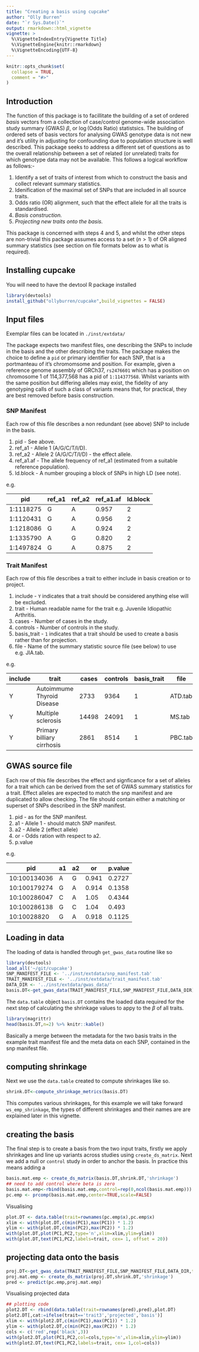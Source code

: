 ```yaml
---
title: "Creating a basis using cupcake"
author: "Olly Burren"
date: "`r Sys.Date()`"
output: rmarkdown::html_vignette
vignette: >
  %\VignetteIndexEntry{Vignette Title}
  %\VignetteEngine{knitr::rmarkdown}
  %\VignetteEncoding{UTF-8}
---
```


```r
knitr::opts_chunk$set(
  collapse = TRUE,
  comment = "#>"
)
```

## Introduction

The function of this package is to facillitate the building of a set of ordered *basis* vectors from a collection of case/control genome-wide association study summary (GWAS) $\beta$, or $\log(\text{Odds Ratio})$ statistsics. The building of ordered sets of basis vectors for analysing GWAS genotype data is not new and it's utility in adjusting for confounding due to population structure is well described. This package seeks to address a different set of questions as to the overall relationship between a set of related (or unrelated) traits for which genotype data may not be available. This follows a logical workflow as follows:-

1. Identify a set of traits of interest from which to construct the basis and collect relevant summary statistics.
2. Idenification of the maximal set of SNPs that are included in all source traits.
3. Odds ratio (OR) alignment, such that the effect allele for all the traits is standardised.
4. *Basis construction.*
5. *Projecting new traits onto the basis.*

This package is concerned with steps 4 and 5, and whilst the other steps are non-trivial this package assumes access to a set ($n\gt1$) of  OR aligned summary statistics (see section on file formats below as to what is required).

## Installing cupcake

You will need to have the devtool R package installed
```r
library(devtools)
install_github("ollyburren/cupcake",build_vignettes = FALSE)
```


## Input files

Exemplar files can be located in `./inst/extdata/`

The package expects two manifest files, one describing the SNPs to include in the basis and the other describing the traits. The package makes the choice to define a `pid` or primary identifier for each SNP, that is a portmanteau of it's chromomsome and position. For example, given a reference genome assembly of GRCh37, `rs2476601` which has a position on  chromosome 1 of 114,377,568 has a pid of `1:114377568`. Whilst variants with the same position but differing alleles may exist, the fidelity of any genotyping calls of such a class of variants means that, for practical, they are best removed before basis construction.

### SNP Manifest

Each row of this file describes a non redundant (see above) SNP to include in the basis.

1. pid - See above.
2. ref_a1 - Allele 1 (A/G/C/T/I/D).
3. ref_a2 - Allele 2 (A/G/C/T/I/D) - the effect allele.
4. ref_a1.af - The allele frequency of ref_a1 (estimated from a suitable reference population).
5. ld.block - A number grouping a block of SNPs in high LD (see note).

e.g.

| pid       | ref_a1 | ref_a2 | ref_a1.af         | ld.block |
|-----------|--------|--------|-------------------|----------|
| 1:1118275 | G      | A      | 0.957  | 2        |
| 1:1120431 | G      | A      | 0.956 | 2        |
| 1:1218086 | G      | A      | 0.924 | 2        |
| 1:1335790 | A      | G      | 0.820 | 2        |
| 1:1497824 | G      | A      | 0.875 | 2        |


### Trait Manifest

Each row of this file describes a trait to either include in basis creation or to project.

1. include - `Y` indicates that a trait should be considered anything else will be excluded.
2. trait - Human readable name for the trait e.g. Juvenile Idiopathic Arthritis.
3. cases - Number of cases in the study.
4. controls - Number of controls in the study.
5. basis_trait - `1` indicates that a trait should be used to create a basis rather than for projection.
6. file - Name of the summary statistic source file (see below) to use e.g. JIA.tab.

e.g.

| include | trait                      | cases | controls | basis_trait | file    |
|---------|----------------------------|-------|----------|-------------|---------|
| Y       | Autoimmume Thyroid Disease | 2733  | 9364     | 1           | ATD.tab |
| Y       | Multiple sclerosis         | 14498 | 24091    | 1           | MS.tab  |
| Y       | Primary billiary cirrhosis | 2861  | 8514     | 1           | PBC.tab |

## GWAS source file

Each row of this file describes the effect and signficance for a set of alleles for a trait which can be derived from the set of GWAS summary statistics for a trait. Effect alleles are expected to match the snp manifest and are duplicated to allow checking. The file should contain either a matching or superset of SNPs described in the SNP manifest.

1. pid - as for the SNP manifest.
2. a1 - Allele 1  - should match SNP manifest.
3. a2 - Allele 2 (effect allele)
4. or - Odds ration with respect to a2.
5. p.value

e.g.

| pid          | a1 | a2 | or    | p.value |
|--------------|----|----|-------|---------|
| 10:100134036 | A  | G  | 0.941 | 0.2727  |
| 10:100179274 | G  | A  | 0.914 | 0.1358  |
| 10:100286047 | C  | A  | 1.05  | 0.4344  |
| 10:100286138 | G  | C  | 1.04  | 0.493   |
| 10:10028820  | G  | A  | 0.918 | 0.1125  |

## Loading in data

The loading of data is handled through `get_gwas_data` routine like so

```r
library(devtools)
load_all('~/git/cupcake')
SNP_MANIFEST_FILE <- '../inst/extdata/snp_manifest.tab'
TRAIT_MANIFEST_FILE <- '../inst/extdata/trait_manifest.tab'
DATA_DIR <- '../inst/extdata/gwas_data/'
basis.DT<-get_gwas_data(TRAIT_MANIFEST_FILE,SNP_MANIFEST_FILE,DATA_DIR)
```

The `data.table` object `basis.DT` contains the loaded data required for the next step of calculating the shrinkage values to appy to the $\beta$ of all traits.

```r
library(magrittr)
head(basis.DT,n=2) %>% knitr::kable()
```

Basically a merge between the metadata for the two basis traits in the example trait manifest file and the meta data on each SNP, contained in the snp manifest file.

## computing shrinkage

Next we use the `data.table` created to compute shrinkages like so.

```r
shrink.DT<-compute_shrinkage_metrics(basis.DT)
```

This computes various shrinkages, for this example we will take forward `ws_emp_shrinkage`, the types of different shrinkages and their names are are explained later in this vignette.

## creating the basis

The final step is to create a basis from the two input traits, firstly we apply shrinkages and line up variants across studies using `create_ds_matrix`. Next we add a null or `control` study in order to anchor the basis. In practice this means adding a

```r
basis.mat.emp <- create_ds_matrix(basis.DT,shrink.DT,'shrinkage')
## need to add control where beta is zero
basis.mat.emp<-rbind(basis.mat.emp,control=rep(0,ncol(basis.mat.emp)))
pc.emp <- prcomp(basis.mat.emp,center=TRUE,scale=FALSE)
```

Visualising

```r
plot.DT <- data.table(trait=rownames(pc.emp$x),pc.emp$x)
xlim <- with(plot.DT,c(min(PC1),max(PC1)) * 1.2)
ylim <- with(plot.DT,c(min(PC2),max(PC2)) * 1.2)
with(plot.DT,plot(PC1,PC2,type='n',xlim=xlim,ylim=ylim))
with(plot.DT,text(PC1,PC2,labels=trait, cex= 1, offset = 20))
```


## projecting data onto the basis

```r
proj.DT<-get_gwas_data(TRAIT_MANIFEST_FILE,SNP_MANIFEST_FILE,DATA_DIR,trait_list='trait3')
proj.mat.emp <- create_ds_matrix(proj.DT,shrink.DT,'shrinkage')
pred <- predict(pc.emp,proj.mat.emp)
```

Visualising projected data

```r
## plotting code
plot2.DT <- rbind(data.table(trait=rownames(pred),pred),plot.DT)
plot2.DT[,cat:=ifelse(trait=='trait3','projected','basis')]
xlim <- with(plot2.DT,c(min(PC1),max(PC1)) * 1.2)
ylim <- with(plot2.DT,c(min(PC2),max(PC2)) * 1.2)
cols <- c('red',rep('black',3))
with(plot2.DT,plot(PC1,PC2,col=cols,type='n',xlim=xlim,ylim=ylim))
with(plot2.DT,text(PC1,PC2,labels=trait, cex= 1,col=cols))
```
